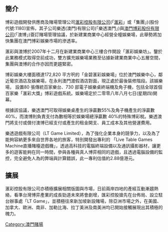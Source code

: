 ==簡介==
博彩遊戲開發供應商及賭場管理公司[[滙彩控股有限公司|滙彩控股有限公司]](「[[匯彩控股|滙彩]]」或「集團」)(股份代號:1180)宣佈，其子公司樂透(澳門)有限公司(「樂透澳門」)與[[澳門博彩股份有限公司|澳門博彩股份有限公司]](「澳博」)簽訂賭場管理協議，於新建業商業中心經營全幢娛樂場，此舉勢將加快集團在澳門博彩娛樂市場的滲透率。

滙彩與澳博於2007年十二月在新建業商業中心三樓合作開設「滙彩娛樂坊」。鑒於此業務模式取得空前成功，雙方擴充娛樂場業務至佔據新建業商業中心五層空間，集團與澳博的合作亦因而更趨緊密。

博彩娛樂大樓面積達172,820 平方呎的「金碧滙彩娛樂場」位於澳門娛樂中心，鄰近葡京酒店及娛樂場，在永利澳門渡假酒店對面，現正處於最後裝修階段。該娛樂場，
設置80 張傳統百家樂台、730 部電子娛樂桌終端機及角子機，包括全球首個百家樂「滙彩大獎」博彩遊戲系統。娛樂場定於二零零八年八月七日(星期四)開幕。

根據該協議，樂透澳門可取得娛樂桌產生的淨贏數55%及角子機產生的淨贏數 40%，而澳博則負責支付為數相等於娛樂場總淨贏數 40%的特殊博彩稅。樂透澳門將支付或償付澳博已經支付或產生的租金開支、員工成本及其他營運費用。

樂透遊戲有限公司（LT Game Limited），為了強化企業本身的競爭力，以及為了能夠容納更多來自世界各地的旅客，特別開發出專利的
「Live Table Games Machine直播賭檯遊戲機」，透過高科技的電腦終端設備以及通訊攝影器材，讓更多的遊客能夠在同一時間，參與各種與真人博弈相同的遊戲，且透過電腦設備的監控，完全避免人為的弊端與計算錯誤，此一專利估值約2.88億港元。



==擴展==
滙彩控股有限公司亦積極擴展相關版圖與市場，日前兩岸四地的產經互動漸趨熱絡，看準台灣博弈產業的成長勁道未來將會劇增，匯彩控股搶先在台佈局、設立駐台辦事處「LT Game」，並積極往來新加坡新設賭場，除亞洲市場之外，在美國、加拿大、歐洲、南非、加勒比海、拉丁美洲及南美洲均已開始接觸展現出其積極的魄力。
[[Category:澳門賭場|Category:澳門賭場]]